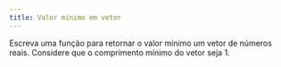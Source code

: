 ```yaml
---
title: Valor mínimo em vetor
---
```

::: {#exr-0076}
Escreva uma função para retornar o valor mínimo um vetor de números reais. Considere que o comprimento mínimo do vetor seja 1.

<!-- @sol-0076 -->
:::